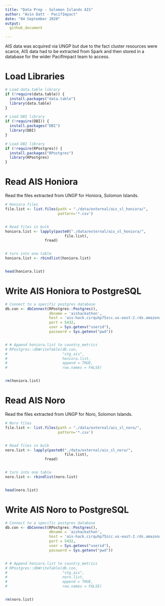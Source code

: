 ```yaml
---
title: "Data Prep - Solomon Islands AIS"
author: "Avin Datt - PacifImpact"
date: "04 September 2020"
output: 
  github_document

---
```



AIS data was acquired via UNGP but due to the fact cluster resources were scarce, AIS data had to be extracted from Spark and then stored in a database for the wider PacifImpact team to access. 

# Load Libraries

```r
# Load data.table library
if (!require(data.table)) {
  install.packages("data.table")
  library(data.table)
}

# Load DBI library
if (!require(DBI)) {
  install.packages("DBI")
  library(DBI)
}

# Load DBI library
if (!require(RPostgres)) {
  install.packages("RPostgres")
  library(RPostgres)
}

```

# Read AIS Honiora

Read the files extracted from UNGP for Honiora, Solomon Islands. 

```r
# Honiora files
file.list <- list.files(path = "./data/external/ais_sl_honiora/", 
                        pattern='*.csv')


# Read files in bulk
honiora.list <- lapply(paste0("./data/external/ais_sl_honiora/",
                           file.list),
                  fread)


# turn into one table 
honiora.list <- rbindlist(honiora.list)


head(honiora.list)
```

# Write AIS Honiora to PostgreSQL

```r
# Connect to a specific postgres database
db.con <- dbConnect(RPostgres::Postgres(),
                    dbname = 'aishackathon', 
                    host = 'ais-hack.cirquhp75zcc.us-east-2.rds.amazonaws.com', 
                    port = 5432, 
                    user = Sys.getenv("userid"),
                    password = Sys.getenv("pwd"))


# # Append honiora.list to country_metrics
# RPostgres::dbWriteTable(db.con,
#                         "stg_ais",
#                         honiora.list,
#                         append = TRUE,
#                         row.names = FALSE)


rm(honiora.list)

```

# Read AIS Noro

Read the files extracted from UNGP for Noro, Solomon Islands. 

```r
# Noro files
file.list <- list.files(path = "./data/external/ais_sl_noro/", 
                        pattern='*.csv')


# Read files in bulk
noro.list <- lapply(paste0("./data/external/ais_sl_noro/",
                           file.list),
                  fread)


# turn into one table 
noro.list <- rbindlist(noro.list)


head(noro.list)
```

# Write AIS Noro to PostgreSQL

```r
# Connect to a specific postgres database
db.con <- dbConnect(RPostgres::Postgres(),
                    dbname = 'aishackathon', 
                    host = 'ais-hack.cirquhp75zcc.us-east-2.rds.amazonaws.com', 
                    port = 5432, 
                    user = Sys.getenv("userid"),
                    password = Sys.getenv("pwd"))


# # Append honiora.list to country_metrics
# RPostgres::dbWriteTable(db.con,
#                         "stg_ais",
#                         noro.list,
#                         append = TRUE,
#                         row.names = FALSE)


rm(noro.list)

```
